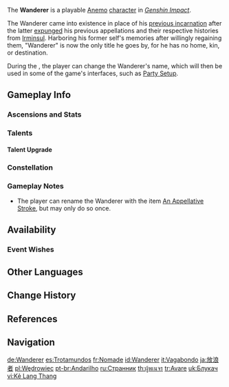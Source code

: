 {{CharacterTabs}}
{{About|the playable character|the quest-exclusive character|Scaramouche|the boss|Joururi Workshop|}}
{{Character Infobox
|image            = <gallery>
Wanderer Card.png|Card
Character Wanderer Full Wish.png|Wish
Character Wanderer Game.png|In-Game
</gallery>

|type             = Playable<!--Playable Character Information-->
|quality           = 5
|weapon           = Catalyst
|element          = Anemo

|name             = Wanderer<!--Character Information-->
|birthday         = January 3rd
|constellation    = Peregrinus
|region           = Sumeru
|region2          = Snezhnaya
|region3          = Inazuma
|affiliation      = None
|dish             = Shimi Chazuke
|obtain           = Character Event Wishes
|event_name       = From Ashes Reborn
|releaseDate      = 2022-12-07

|title            = Eons Adrift<!--Titles-->
|title2           = Tribulations Uncounted, Trials Unknowable

<!--Voice Actors, refer to [[Genshin Impact Wiki:Manual of Style]] for the references-->
|voiceEN          = [[imdb:nm2533639|Patrick Pedraza]]<ref>Twitter: [https://twitter.com/Pat_Pedraza/status/1587151056277950464 EN VA Self Announcement]</ref>
|voiceCN          = [https://zh.moegirl.org.cn/鹿喑 Luyin ({{zh|鹿喑}})]<ref>Bilibili: [https://www.bilibili.com/video/BV1xg411G7i2 {{zh|《原神》3.3版本PV：「六入尽明，诸相皆无」}}] (Video Description)</ref>
|voiceJP          = {{w|Tetsuya Kakihara|Kakihara Tetsuya ({{ja|柿原 徹也}})}}<ref>Twitter: [https://twitter.com/Genshin_7/status/1595990853553557506 JP VA Announcement]</ref>
|voiceKR          = {{w|ko:민승우|Min Seung-woo ({{ko|민승우}})}}<ref>Twitter: [https://twitter.com/genshinimpactkr/status/1599282355574915073 KR VA Announcement]</ref>
}}
The '''Wanderer''' is a playable [[Anemo]] [[character]] in ''[[Genshin Impact]]''.

The Wanderer came into existence in place of his [[Scaramouche|previous incarnation]] after the latter [[Irminsul#Known Removals|expunged]] his previous appellations and their respective histories from [[Irminsul]]. Harboring his former self's memories after willingly regaining them, "Wanderer" is now the only title he goes by, for he has no home, kin, or destination.

During the {{Quest|As Though Morning Dew}}, the player can change the Wanderer's name, which will then be used in some of the game's interfaces, such as [[Party Setup]].

==Gameplay Info==
===Ascensions and Stats===
{{Character Ascensions and Stats}}

===Talents===
{{Talent Table}}

====Talent Upgrade====
{{Talent Upgrade}}

===Constellation===
{{Constellation Table}}

===Gameplay Notes===
* The player can rename the Wanderer with the item [[An Appellative Stroke]], but may only do so once.
{{Transclude|As Though Morning Dew|Gameplay Notes}}<!-- rename rules transclusion for ease of maintenance -->

==Availability==
===Event Wishes===
{{Featured}}
<!--
==Notes==
{{Reflist|note=1}}
-->
==Other Languages==
{{Other Languages
|en      = Wanderer
|zhs     = 流浪者
|zhs_rm  = Liúlàng-zhě
|zht     = 流浪者
|zht_rm  = Liúlàng-zhě
|zh_tl   = Wanderer
|ja      = 放浪者
|ja_rm   = Hourousha
|ja_tl   = Wanderer
|ko      = 방랑자
|ko_rm   = Bangrangja
|ko_tl   = Wanderer
|es      = Trotamundos
|es_tl   = Globetrotter
|fr      = Nomade
|fr_tl   = Nomad
|ru      = Странник
|ru_tl   = Wanderer
|th      = ผู้พเนจร
|th_rm   = Phu Phanechon
|th_tl   = Wanderer
|vi      = Kẻ Lang Thang
|vi_tl   = Wanderer
|de      = Wanderer
|id      = Wanderer
|pt      = Andarilho
|pt_tl   = Wanderer
|tr      = Avare
|tr_tl   = Wanderer
|it      = Il Vagabondo
|it_tl   = The Wanderer
|it_note = "Vagabondo" in Italian is generally a negative adjective, having a meaning closer to "Homeless" than someone that wanders around the world.
}}

==Change History==
{{Change History|3.3}}

==References==
{{Reflist}}

==Navigation==
{{Character Navbox}}

[[de:Wanderer]]
[[es:Trotamundos]]
[[fr:Nomade]]
[[id:Wanderer]]
[[it:Vagabondo]]
[[ja:放浪者]]
[[pl:Wędrowiec]]
[[pt-br:Andarilho]]
[[ru:Странник]]
[[th:ผู้พเนจร]]
[[tr:Avare]]
[[uk:Блукач]]
[[vi:Kẻ Lang Thang]]